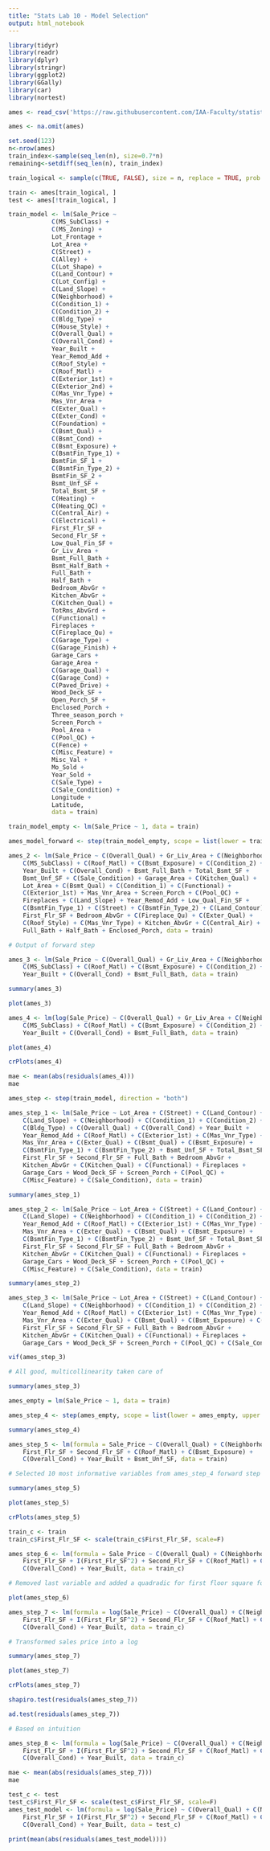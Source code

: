 ```yaml
---
title: "Stats Lab 10 - Model Selection"
output: html_notebook
---
```


```r
library(tidyr)
library(readr)
library(dplyr)
library(stringr)
library(ggplot2)
library(GGally)
library(car)
library(nortest)
```

```r
ames <- read_csv('https://raw.githubusercontent.com/IAA-Faculty/statistical_foundations/refs/heads/master/Ames.csv')
```

```r
ames <- na.omit(ames)
```


```r
set.seed(123)
n<-nrow(ames)
train_index<-sample(seq_len(n), size=0.7*n)
remaining<-setdiff(seq_len(n), train_index)

train_logical <- sample(c(TRUE, FALSE), size = n, replace = TRUE, prob = c(0.7, 0.3))

train <- ames[train_logical, ]
test <- ames[!train_logical, ]
```

```r
train_model <- lm(Sale_Price ~ 
            C(MS_SubClass) + 
            C(MS_Zoning) + 
            Lot_Frontage + 
            Lot_Area + 
            C(Street) + 
            C(Alley) + 
            C(Lot_Shape) + 
            C(Land_Contour) + 
            C(Lot_Config) + 
            C(Land_Slope) + 
            C(Neighborhood) + 
            C(Condition_1) + 
            C(Condition_2) + 
            C(Bldg_Type) + 
            C(House_Style) + 
            C(Overall_Qual) + 
            C(Overall_Cond) + 
            Year_Built + 
            Year_Remod_Add + 
            C(Roof_Style) + 
            C(Roof_Matl) + 
            C(Exterior_1st) + 
            C(Exterior_2nd) + 
            C(Mas_Vnr_Type) + 
            Mas_Vnr_Area + 
            C(Exter_Qual) + 
            C(Exter_Cond) + 
            C(Foundation) + 
            C(Bsmt_Qual) + 
            C(Bsmt_Cond) + 
            C(Bsmt_Exposure) + 
            C(BsmtFin_Type_1) + 
            BsmtFin_SF_1 + 
            C(BsmtFin_Type_2) + 
            BsmtFin_SF_2 + 
            Bsmt_Unf_SF + 
            Total_Bsmt_SF + 
            C(Heating) + 
            C(Heating_QC) + 
            C(Central_Air) + 
            C(Electrical) + 
            First_Flr_SF + 
            Second_Flr_SF + 
            Low_Qual_Fin_SF + 
            Gr_Liv_Area + 
            Bsmt_Full_Bath + 
            Bsmt_Half_Bath + 
            Full_Bath + 
            Half_Bath + 
            Bedroom_AbvGr + 
            Kitchen_AbvGr + 
            C(Kitchen_Qual) + 
            TotRms_AbvGrd + 
            C(Functional) + 
            Fireplaces + 
            C(Fireplace_Qu) + 
            C(Garage_Type) + 
            C(Garage_Finish) + 
            Garage_Cars + 
            Garage_Area + 
            C(Garage_Qual) + 
            C(Garage_Cond) + 
            C(Paved_Drive) + 
            Wood_Deck_SF + 
            Open_Porch_SF + 
            Enclosed_Porch + 
            Three_season_porch + 
            Screen_Porch + 
            Pool_Area + 
            C(Pool_QC) + 
            C(Fence) + 
            C(Misc_Feature) + 
            Misc_Val + 
            Mo_Sold + 
            Year_Sold + 
            C(Sale_Type) + 
            C(Sale_Condition) + 
            Longitude + 
            Latitude, 
            data = train)
```

```r
train_model_empty <- lm(Sale_Price ~ 1, data = train)
```

```r
ames_model_forward <- step(train_model_empty, scope = list(lower = train_model_empty, upper = train_model), direction = 'forward', k = 2)
```

```r
ames_2 <- lm(Sale_Price ~ C(Overall_Qual) + Gr_Liv_Area + C(Neighborhood) + 
    C(MS_SubClass) + C(Roof_Matl) + C(Bsmt_Exposure) + C(Condition_2) + 
    Year_Built + C(Overall_Cond) + Bsmt_Full_Bath + Total_Bsmt_SF + 
    Bsmt_Unf_SF + C(Sale_Condition) + Garage_Area + C(Kitchen_Qual) + 
    Lot_Area + C(Bsmt_Qual) + C(Condition_1) + C(Functional) + 
    C(Exterior_1st) + Mas_Vnr_Area + Screen_Porch + C(Pool_QC) + 
    Fireplaces + C(Land_Slope) + Year_Remod_Add + Low_Qual_Fin_SF + 
    C(BsmtFin_Type_1) + C(Street) + C(BsmtFin_Type_2) + C(Land_Contour) + 
    First_Flr_SF + Bedroom_AbvGr + C(Fireplace_Qu) + C(Exter_Qual) + 
    C(Roof_Style) + C(Mas_Vnr_Type) + Kitchen_AbvGr + C(Central_Air) + 
    Full_Bath + Half_Bath + Enclosed_Porch, data = train)

# Output of forward step
```

```r
ames_3 <- lm(Sale_Price ~ C(Overall_Qual) + Gr_Liv_Area + C(Neighborhood) + 
    C(MS_SubClass) + C(Roof_Matl) + C(Bsmt_Exposure) + C(Condition_2) + 
    Year_Built + C(Overall_Cond) + Bsmt_Full_Bath, data = train)
```

```r
summary(ames_3)
```

```r
plot(ames_3)
```

```r
ames_4 <- lm(log(Sale_Price) ~ C(Overall_Qual) + Gr_Liv_Area + C(Neighborhood) + 
    C(MS_SubClass) + C(Roof_Matl) + C(Bsmt_Exposure) + C(Condition_2) + 
    Year_Built + C(Overall_Cond) + Bsmt_Full_Bath, data = train)
```

```r
plot(ames_4)
```

```r
crPlots(ames_4)
```

```r
mae <- mean(abs(residuals(ames_4)))
mae
```











```r
ames_step <- step(train_model, direction = "both")

```

```r
ames_step_1 <- lm(Sale_Price ~ Lot_Area + C(Street) + C(Land_Contour) + C(Lot_Config) + 
    C(Land_Slope) + C(Neighborhood) + C(Condition_1) + C(Condition_2) + 
    C(Bldg_Type) + C(Overall_Qual) + C(Overall_Cond) + Year_Built + 
    Year_Remod_Add + C(Roof_Matl) + C(Exterior_1st) + C(Mas_Vnr_Type) + 
    Mas_Vnr_Area + C(Exter_Qual) + C(Bsmt_Qual) + C(Bsmt_Exposure) + 
    C(BsmtFin_Type_1) + C(BsmtFin_Type_2) + Bsmt_Unf_SF + Total_Bsmt_SF + 
    First_Flr_SF + Second_Flr_SF + Full_Bath + Bedroom_AbvGr + 
    Kitchen_AbvGr + C(Kitchen_Qual) + C(Functional) + Fireplaces + 
    Garage_Cars + Wood_Deck_SF + Screen_Porch + C(Pool_QC) + 
    C(Misc_Feature) + C(Sale_Condition), data = train)

summary(ames_step_1)
```

```r
ames_step_2 <- lm(Sale_Price ~ Lot_Area + C(Street) + C(Land_Contour) + C(Lot_Config) + 
    C(Land_Slope) + C(Neighborhood) + C(Condition_1) + C(Condition_2) + C(Overall_Qual) + C(Overall_Cond) + Year_Built + 
    Year_Remod_Add + C(Roof_Matl) + C(Exterior_1st) + C(Mas_Vnr_Type) + 
    Mas_Vnr_Area + C(Exter_Qual) + C(Bsmt_Qual) + C(Bsmt_Exposure) + 
    C(BsmtFin_Type_1) + C(BsmtFin_Type_2) + Bsmt_Unf_SF + Total_Bsmt_SF + 
    First_Flr_SF + Second_Flr_SF + Full_Bath + Bedroom_AbvGr + 
    Kitchen_AbvGr + C(Kitchen_Qual) + C(Functional) + Fireplaces + 
    Garage_Cars + Wood_Deck_SF + Screen_Porch + C(Pool_QC) + 
    C(Misc_Feature) + C(Sale_Condition), data = train)

summary(ames_step_2)
```

```r
ames_step_3 <- lm(Sale_Price ~ Lot_Area + C(Street) + C(Land_Contour) + C(Lot_Config) + 
    C(Land_Slope) + C(Neighborhood) + C(Condition_1) + C(Condition_2) + C(Overall_Qual) + C(Overall_Cond) + Year_Built + 
    Year_Remod_Add + C(Roof_Matl) + C(Exterior_1st) + C(Mas_Vnr_Type) + 
    Mas_Vnr_Area + C(Exter_Qual) + C(Bsmt_Qual) + C(Bsmt_Exposure) + C(BsmtFin_Type_2) + Bsmt_Unf_SF + Total_Bsmt_SF + 
    First_Flr_SF + Second_Flr_SF + Full_Bath + Bedroom_AbvGr + 
    Kitchen_AbvGr + C(Kitchen_Qual) + C(Functional) + Fireplaces + 
    Garage_Cars + Wood_Deck_SF + Screen_Porch + C(Pool_QC) + C(Sale_Condition), data = train)
```

```r
vif(ames_step_3)

# All good, multicollinearity taken care of
```

```r
summary(ames_step_3)
```

```r
ames_empty = lm(Sale_Price ~ 1, data = train)
```

```r
ames_step_4 <- step(ames_empty, scope = list(lower = ames_empty, upper = ames_step_3), direction = 'forward', k = 2)
```

```r
summary(ames_step_4)
```

```r
ames_step_5 <- lm(formula = Sale_Price ~ C(Overall_Qual) + C(Neighborhood) + 
    First_Flr_SF + Second_Flr_SF + C(Roof_Matl) + C(Bsmt_Exposure) + 
    C(Overall_Cond) + Year_Built + Bsmt_Unf_SF, data = train)

# Selected 10 most informative variables from ames_step_4 forward step process
```

```r
summary(ames_step_5)
```

```r
plot(ames_step_5)
```

```r
crPlots(ames_step_5)
```

```r
train_c <- train
train_c$First_Flr_SF <- scale(train_c$First_Flr_SF, scale=F)
```

```r
ames_step_6 <- lm(formula = Sale_Price ~ C(Overall_Qual) + C(Neighborhood) + 
    First_Flr_SF + I(First_Flr_SF^2) + Second_Flr_SF + C(Roof_Matl) + C(Bsmt_Exposure) + 
    C(Overall_Cond) + Year_Built, data = train_c)

# Removed last variable and added a quadradic for first floor square footage
```

```r
plot(ames_step_6)
```

```r
ames_step_7 <- lm(formula = log(Sale_Price) ~ C(Overall_Qual) + C(Neighborhood) + 
    First_Flr_SF + I(First_Flr_SF^2) + Second_Flr_SF + C(Roof_Matl) + C(Bsmt_Exposure) + 
    C(Overall_Cond) + Year_Built, data = train_c)

# Transformed sales price into a log

summary(ames_step_7)
```

```r
plot(ames_step_7)
```

```r
crPlots(ames_step_7)
```

```r
shapiro.test(residuals(ames_step_7))
```

```r
ad.test(residuals(ames_step_7))
```

```r
# Based on intuition

ames_step_8 <- lm(formula = log(Sale_Price) ~ C(Overall_Qual) + C(Neighborhood) + 
    First_Flr_SF + I(First_Flr_SF^2) + Second_Flr_SF + C(Roof_Matl) + C(Bsmt_Exposure) + 
    C(Overall_Cond) + Year_Built, data = train_c)
```




```r
mae <- mean(abs(residuals(ames_step_7)))
mae
```
```r
test_c <- test
test_c$First_Flr_SF <- scale(test_c$First_Flr_SF, scale=F)
ames_test_model <- lm(formula = log(Sale_Price) ~ C(Overall_Qual) + C(Neighborhood) + 
    First_Flr_SF + I(First_Flr_SF^2) + Second_Flr_SF + C(Roof_Matl) + C(Bsmt_Exposure) + 
    C(Overall_Cond) + Year_Built, data = test_c)
  
print(mean(abs(residuals(ames_test_model))))
```












